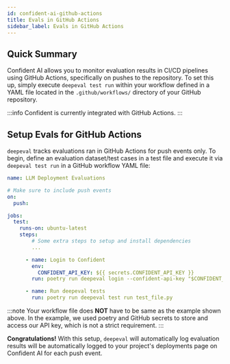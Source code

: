 ```yaml
---
id: confident-ai-github-actions
title: Evals in GitHub Actions
sidebar_label: Evals in GitHub Actions
---
```


## Quick Summary

Confident AI allows you to monitor evaluation results in CI/CD pipelines using GitHub Actions, specifically on pushes to the repository. To set this up, simply execute `deepeval test run` within your workflow defined in a YAML file located in the `.github/workflows/` directory of your GitHub repository.

:::info
Confident is currently integrated with GitHub Actions.
:::

## Setup Evals for GitHub Actions

`deepeval` tracks evaluations ran in GitHub Actions for push events only. To begin, define an evaluation dataset/test cases in a test file and execute it via `deepeval test run` in a GitHub workflow YAML file:

```yaml title=".github/workflows/llm-evaluations.yml"
name: LLM Deployment Evaluations

# Make sure to include push events
on:
  push:

jobs:
  test:
    runs-on: ubuntu-latest
    steps:
        # Some extra steps to setup and install dependencies
        ...

      - name: Login to Confident
        env:
          CONFIDENT_API_KEY: ${{ secrets.CONFIDENT_API_KEY }}
        run: poetry run deepeval login --confident-api-key "$CONFIDENT_API_KEY"

      - name: Run deepeval tests
        run: poetry run deepeval test run test_file.py
```

:::note
Your workflow file does **NOT** have to be same as the example shown above. In the example, we used poetry and GitHub secrets to store and access our API key, which is not a strict requirement.
:::

**Congratulations!** With this setup, `deepeval` will automatically log evaluation results will be automatically logged to your project's deployments page on Confident AI for each push event.
